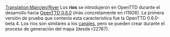 [[Translation:Main/en/River]]
Los '''ríos''' se introdujeron en OpenTTD durante el desarrollo hacia [[Main/es/OpenTTD 0.6.0|OpenTTD 0.6.0]] (más concretamente en r11926). La primera versión de prueba que contenía esta característica fue la OpenTTD 0.6.0-beta 4. Los ríos son similares a los [[Main/es/Muelles|canales]], pero se pueden crear durante el proceso de generación del mapa (desde r22767).